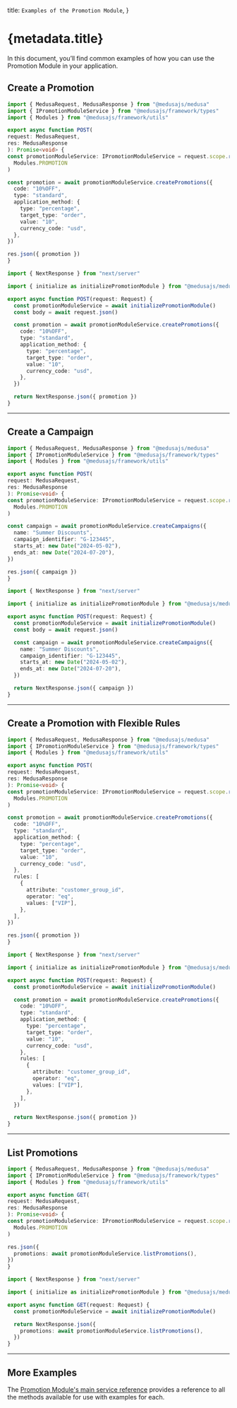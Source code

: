 
  title: `Examples of the Promotion Module`,
}

# {metadata.title}

In this document, you’ll find common examples of how you can use the Promotion Module in your application.

## Create a Promotion

<CodeTabs groupId="app-type">
  <CodeTab label="Medusa API Router" value="medusa">

  ```ts
  import { MedusaRequest, MedusaResponse } from "@medusajs/medusa"
  import { IPromotionModuleService } from "@medusajs/framework/types"
  import { Modules } from "@medusajs/framework/utils"

export async function POST(
  request: MedusaRequest,
  res: MedusaResponse
): Promise<void> {
  const promotionModuleService: IPromotionModuleService = request.scope.resolve(
    Modules.PROMOTION
  )

  const promotion = await promotionModuleService.createPromotions({
    code: "10%OFF",
    type: "standard",
    application_method: {
      type: "percentage",
      target_type: "order",
      value: "10",
      currency_code: "usd",
    },
  })

  res.json({ promotion })
}
```

  </CodeTab>
  <CodeTab label="Next.js App Router" value="nextjs">

```ts
import { NextResponse } from "next/server"

import { initialize as initializePromotionModule } from "@medusajs/medusa/promotion"

export async function POST(request: Request) {
  const promotionModuleService = await initializePromotionModule()
  const body = await request.json()

  const promotion = await promotionModuleService.createPromotions({
    code: "10%OFF",
    type: "standard",
    application_method: {
      type: "percentage",
      target_type: "order",
      value: "10",
      currency_code: "usd",
    },
  })

  return NextResponse.json({ promotion })
}
```

  </CodeTab>
</CodeTabs>

---

## Create a Campaign

<CodeTabs groupId="app-type">
  <CodeTab label="Medusa API Router" value="medusa">

  ```ts
  import { MedusaRequest, MedusaResponse } from "@medusajs/medusa"
  import { IPromotionModuleService } from "@medusajs/framework/types"
  import { Modules } from "@medusajs/framework/utils"

export async function POST(
  request: MedusaRequest,
  res: MedusaResponse
): Promise<void> {
  const promotionModuleService: IPromotionModuleService = request.scope.resolve(
    Modules.PROMOTION
  )

  const campaign = await promotionModuleService.createCampaigns({
    name: "Summer Discounts",
    campaign_identifier: "G-123445",
    starts_at: new Date("2024-05-02"),
    ends_at: new Date("2024-07-20"),
  })

  res.json({ campaign })
}
```

  </CodeTab>
  <CodeTab label="Next.js App Router" value="nextjs">

```ts
import { NextResponse } from "next/server"

import { initialize as initializePromotionModule } from "@medusajs/medusa/promotion"

export async function POST(request: Request) {
  const promotionModuleService = await initializePromotionModule()
  const body = await request.json()

  const campaign = await promotionModuleService.createCampaigns({
    name: "Summer Discounts",
    campaign_identifier: "G-123445",
    starts_at: new Date("2024-05-02"),
    ends_at: new Date("2024-07-20"),
  })

  return NextResponse.json({ campaign })
}
```

  </CodeTab>
</CodeTabs>

---

## Create a Promotion with Flexible Rules

<CodeTabs groupId="app-type">
  <CodeTab label="Medusa API Router" value="medusa">

  ```ts
  import { MedusaRequest, MedusaResponse } from "@medusajs/medusa"
  import { IPromotionModuleService } from "@medusajs/framework/types"
  import { Modules } from "@medusajs/framework/utils"

export async function POST(
  request: MedusaRequest,
  res: MedusaResponse
): Promise<void> {
  const promotionModuleService: IPromotionModuleService = request.scope.resolve(
    Modules.PROMOTION
  )

  const promotion = await promotionModuleService.createPromotions({
    code: "10%OFF",
    type: "standard",
    application_method: {
      type: "percentage",
      target_type: "order",
      value: "10",
      currency_code: "usd",
    },
    rules: [
      {
        attribute: "customer_group_id",
        operator: "eq",
        values: ["VIP"],
      },
    ],
  })

  res.json({ promotion })
}
```

  </CodeTab>
  <CodeTab label="Next.js App Router" value="nextjs">

```ts
import { NextResponse } from "next/server"

import { initialize as initializePromotionModule } from "@medusajs/medusa/promotion"

export async function POST(request: Request) {
  const promotionModuleService = await initializePromotionModule()

  const promotion = await promotionModuleService.createPromotions({
    code: "10%OFF",
    type: "standard",
    application_method: {
      type: "percentage",
      target_type: "order",
      value: "10",
      currency_code: "usd",
    },
    rules: [
      {
        attribute: "customer_group_id",
        operator: "eq",
        values: ["VIP"],
      },
    ],
  })

  return NextResponse.json({ promotion })
}
```

  </CodeTab>
</CodeTabs>

---

## List Promotions

<CodeTabs groupId="app-type">
  <CodeTab label="Medusa API Router" value="medusa">

  ```ts
  import { MedusaRequest, MedusaResponse } from "@medusajs/medusa"
  import { IPromotionModuleService } from "@medusajs/framework/types"
  import { Modules } from "@medusajs/framework/utils"

export async function GET(
  request: MedusaRequest,
  res: MedusaResponse
): Promise<void> {
  const promotionModuleService: IPromotionModuleService = request.scope.resolve(
    Modules.PROMOTION
  )

  res.json({
    promotions: await promotionModuleService.listPromotions(),
  })
}
```

  </CodeTab>
  <CodeTab label="Next.js App Router" value="nextjs">

```ts
import { NextResponse } from "next/server"

import { initialize as initializePromotionModule } from "@medusajs/medusa/promotion"

export async function GET(request: Request) {
  const promotionModuleService = await initializePromotionModule()

  return NextResponse.json({
    promotions: await promotionModuleService.listPromotions(),
  })
}
```

  </CodeTab>
</CodeTabs>

---

## More Examples

The [Promotion Module's main service reference](/references/promotion) provides a reference to all the methods available for use with examples for each.
